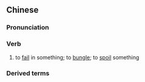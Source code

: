 {{also|败事}}
==Chinese==
{{zh-forms|s=败事}}

===Pronunciation===
{{zh-pron
|m=bàishì
|cat=v
}}

===Verb===
{{zh-verb}}

# to [[fail]] in something; to [[bungle]]; to [[spoil]] something

===Derived terms===
{{zh-der|成事不足，敗事有餘}}